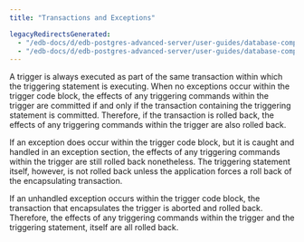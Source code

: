 ```yaml
---
title: "Transactions and Exceptions"

legacyRedirectsGenerated:
  - "/edb-docs/d/edb-postgres-advanced-server/user-guides/database-compatibility-stored-procedural-language-guide/13/transactions_and_exceptions.html"
  - "/edb-docs/d/edb-postgres-advanced-server/user-guides/database-compatibility-stored-procedural-language-guide/latest/transactions_and_exceptions.html"
---
```


<div id="transactions_and_exceptions" class="registered_link"></div>

A trigger is always executed as part of the same transaction within which the triggering statement is executing. When no exceptions occur within the trigger code block, the effects of any triggering commands within the trigger are committed if and only if the transaction containing the triggering statement is committed. Therefore, if the transaction is rolled back, the effects of any triggering commands within the trigger are also rolled back.

If an exception does occur within the trigger code block, but it is caught and handled in an exception section, the effects of any triggering commands within the trigger are still rolled back nonetheless. The triggering statement itself, however, is not rolled back unless the application forces a roll back of the encapsulating transaction.

If an unhandled exception occurs within the trigger code block, the transaction that encapsulates the trigger is aborted and rolled back. Therefore, the effects of any triggering commands within the trigger and the triggering statement, itself are all rolled back.
